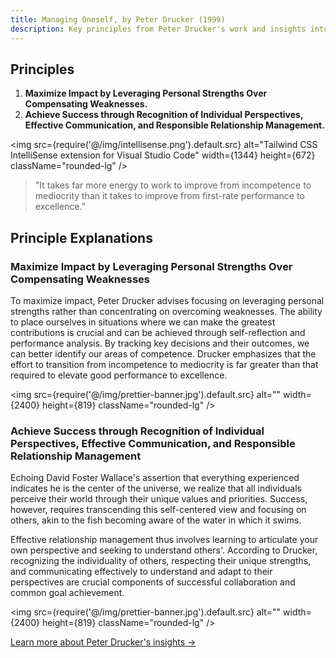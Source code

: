 ```yaml
---
title: Managing Oneself, by Peter Drucker (1999)
description: Key principles from Peter Drucker's work and insights into maximizing personal strengths and managing relationships effectively.
---
```


## Principles

1. **Maximize Impact by Leveraging Personal Strengths Over Compensating Weaknesses.**
2. **Achieve Success through Recognition of Individual Perspectives, Effective Communication, and Responsible Relationship Management.**

<img src={require('@/img/intellisense.png').default.src} alt="Tailwind CSS IntelliSense extension for Visual Studio Code" width={1344} height={672} className="rounded-lg" />

> "It takes far more energy to work to improve from incompetence to mediocrity than it takes to improve from first-rate performance to excellence."

## Principle Explanations

### Maximize Impact by Leveraging Personal Strengths Over Compensating Weaknesses

To maximize impact, Peter Drucker advises focusing on leveraging personal strengths rather than concentrating on overcoming weaknesses. The ability to place ourselves in situations where we can make the greatest contributions is crucial and can be achieved through self-reflection and performance analysis. By tracking key decisions and their outcomes, we can better identify our areas of competence. Drucker emphasizes that the effort to transition from incompetence to mediocrity is far greater than that required to elevate good performance to excellence.

<img src={require('@/img/prettier-banner.jpg').default.src} alt="" width={2400} height={819} className="rounded-lg" />

### Achieve Success through Recognition of Individual Perspectives, Effective Communication, and Responsible Relationship Management

Echoing David Foster Wallace's assertion that everything experienced indicates he is the center of the universe, we realize that all individuals perceive their world through their unique values and priorities. Success, however, requires transcending this self-centered view and focusing on others, akin to the fish becoming aware of the water in which it swims. 

Effective relationship management thus involves learning to articulate your own perspective and seeking to understand others'. According to Drucker, recognizing the individuality of others, respecting their unique strengths, and communicating effectively to understand and adapt to their perspectives are crucial components of successful collaboration and common goal achievement.

<img src={require('@/img/prettier-banner.jpg').default.src} alt="" width={2400} height={819} className="rounded-lg" />

[Learn more about Peter Drucker's insights →](https://hbr.org/2005/01/managing-oneself)